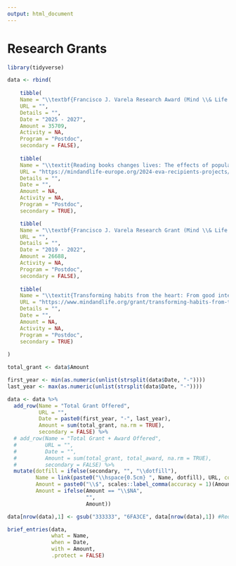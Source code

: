 ```yaml
---
output: html_document
---
```

\setlength{\parindent}{0in}
\setlength{\leftskip}{0in}
\normalsize

<!-- \pagebreak -->

# Research Grants

```r
library(tidyverse)

data <- rbind(
    
    tibble(
    Name = "\\textbf{Francisco J. Varela Research Award (Mind \\& Life Europe) — PI (EUR \\$23,500)}",
    URL = "",
    Details = "",
    Date = "2025 - 2027",
    Amount = 35709,
    Activity = NA,
    Program = "Postdoc",
    secondary = FALSE),
    
    tibble(
    Name = "\\textit{Reading books changes lives: The effects of popular psychology books on moral character and action}",
    URL = "https://mindandlife-europe.org/2024-eva-recipients-projects/",
    Details = "",
    Date = "",
    Amount = NA,
    Activity = NA,
    Program = "Postdoc",
    secondary = TRUE),

    tibble(
    Name = "\\textbf{Francisco J. Varela Research Grant (Mind \\& Life Institute) — PI (USD \\$20,000)}",
    URL = "",
    Details = "",
    Date = "2019 - 2022",
    Amount = 26688,
    Activity = NA,
    Program = "Postdoc",
    secondary = FALSE),
    
    tibble(
    Name = "\\textit{Transforming habits from the heart: From good intentions to reliable prosocial response}",
    URL = "https://www.mindandlife.org/grant/transforming-habits-from-the-heart-from-good-intentions-to-reliable-prosocial-response/",
    Details = "",
    Date = "",
    Amount = NA,
    Activity = NA,
    Program = "Postdoc",
    secondary = TRUE)
  
)

total_grant <- data$Amount

first_year <- min(as.numeric(unlist(strsplit(data$Date, "-"))))
last_year <- max(as.numeric(unlist(strsplit(data$Date, "-"))))

data <- data %>% 
  add_row(Name = "Total Grant Offered",
          URL = "",
          Date = paste0(first_year, "-", last_year),
          Amount = sum(total_grant, na.rm = TRUE),
          secondary = FALSE) %>% 
  # add_row(Name = "Total Grant + Award Offered",
  #         URL = "",
  #         Date = "",
  #         Amount = sum(total_grant, total_award, na.rm = TRUE),
  #         secondary = FALSE) %>% 
  mutate(dotfill = ifelse(secondary, "", "\\dotfill"),
         Name = link(paste0("\\hspace{0.5cm} ", Name, dotfill), URL, color = "333333"),
         Amount = paste0("\\$", scales::label_comma(accuracy = 1)(Amount)),
         Amount = ifelse(Amount == "\\$NA",
                         "",
                         Amount))

data[nrow(data),1] <- gsub("333333", "6FA3CE", data[nrow(data),1]) #Red: FF0000, but we use same colour as rest

brief_entries(data, 
              what = Name, 
              when = Date, 
              with = Amount, 
              .protect = FALSE)

```
